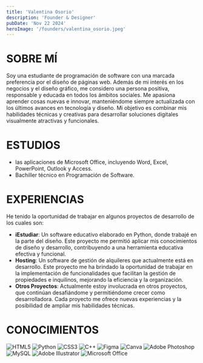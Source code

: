 ```yaml
---
title: 'Valentina Osorio'
description: 'Founder & Designer'
pubDate: 'Nov 22 2024'
heroImage: '/founders/valentina_osorio.jpeg'
---
```


# SOBRE MÍ

Soy una estudiante de programación de software con una marcada preferencia por el diseño de páginas web. Además de mi interés en los negocios y el diseño gráfico, me considero una persona positiva, responsable y educada en todos los ámbitos sociales. Me apasiona aprender cosas nuevas e innovar, manteniéndome siempre actualizada con los últimos avances en tecnología y diseño. Mi objetivo es combinar mis habilidades técnicas y creativas para desarrollar soluciones digitales visualmente atractivas y funcionales.

# ESTUDIOS

- las aplicaciones de Microsoft Office, incluyendo Word, Excel, PowerPoint, Outlook y Access.
- Bachiller técnico en Programación de Software.

# EXPERIENCIAS

He tenido la oportunidad de trabajar en algunos proyectos de desarrollo de los cuales son: 

- **iEstudiar**: Un software educativo elaborado en Python, donde trabajé en la parte del diseño. Este proyecto me permitió aplicar mis conocimientos de diseño y desarrollo, contribuyendo a una herramienta educativa efectiva y funcional.
- **Hosting**: Un software de gestión de alquileres que actualmente está en desarrollo. Este proyecto me ha brindado la oportunidad de trabajar en la implementación de funcionalidades que facilitan la gestión de propiedades e inquilinos, mejorando la eficiencia y la organización.
- **Otros Proyectos**: Actualmente estoy involucrada en otros proyectos, que continúan desafiándome y permitiéndome crecer como desarrolladora. Cada proyecto me ofrece nuevas experiencias y la posibilidad de ampliar mis habilidades técnicas.

# CONOCIMIENTOS 

![HTML5](https://img.shields.io/badge/html5-%23E34F26.svg?style=for-the-badge&logo=html5&logoColor=white)
![Python](https://img.shields.io/badge/python-3670A0?style=for-the-badge&logo=python&logoColor=ffdd54)
![CSS3](https://img.shields.io/badge/css3-%231572B6.svg?style=for-the-badge&logo=css3&logoColor=white)
![C++](https://img.shields.io/badge/c++-%2300599C.svg?style=for-the-badge&logo=c%2B%2B&logoColor=white)
![Figma](https://img.shields.io/badge/figma-%23F24E1E.svg?style=for-the-badge&logo=figma&logoColor=white)
![Canva](https://img.shields.io/badge/Canva-%2300C4CC.svg?style=for-the-badge&logo=Canva&logoColor=white)
![Adobe Photoshop](https://img.shields.io/badge/adobe%20photoshop-%2331A8FF.svg?style=for-the-badge&logo=adobe%20photoshop&logoColor=white)
![MySQL](https://img.shields.io/badge/mysql-4479A1.svg?style=for-the-badge&logo=mysql&logoColor=white)
![Adobe Illustrator](https://img.shields.io/badge/adobe%20illustrator-%23FF9A00.svg?style=for-the-badge&logo=adobe%20illustrator&logoColor=white)
![Microsoft Office](https://img.shields.io/badge/Microsoft_Office-D83B01?style=for-the-badge&logo=microsoft-office&logoColor=white)
